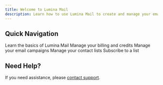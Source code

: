 ```yaml
---
title: Welcome to Lumina Mail
description: Learn how to use Lumina Mail to create and manage your email campaigns
---
```


## Quick Navigation

<Cards>
  <Card href="/getting-started" title="Getting Started">
    Learn the basics of Lumina Mail
  </Card>
  <Card href="/billing" title="Billing">
    Manage your billing and credits
  </Card>
  <Card href="/campaigns" title="Email Campaigns">
    Manage your email campaigns
  </Card>
  <Card href="/contacts" title="Contact Management">
    Manage your contact lists
  </Card>
  <Card href="/contacts/subscribe" title="Email Collection">
    Subscribe to a list
  </Card>
</Cards>

## Need Help?

If you need assistance, please [contact support](mailto:support@luminamail.com).
